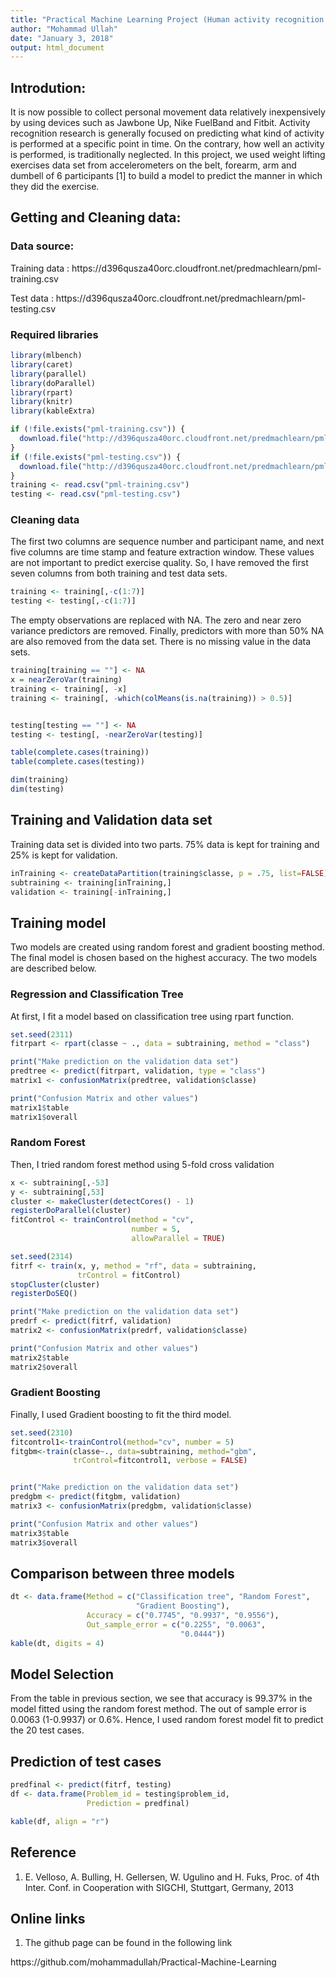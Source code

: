 ```yaml
---
title: "Practical Machine Learning Project (Human activity recognition of weight lifting exercises)"
author: "Mohammad Ullah"
date: "January 3, 2018"
output: html_document
---
```


## Introdution:

It is now possible to collect personal movement data relatively inexpensively by using devices such as Jawbone Up, Nike FuelBand and Fitbit. Activity recognition research is generally focused on predicting what kind of activity is performed at a specific point in time. On the contrary, how well an activity is performed, is traditionally neglected. In this project, we used weight lifting exercises data set from accelerometers on the belt, forearm, arm and dumbell of 6 participants [1] to build a model to predict the manner in which they did the exercise. 

## Getting and Cleaning data:

### Data source:

Training data : https://d396qusza40orc.cloudfront.net/predmachlearn/pml-training.csv

Test data : https://d396qusza40orc.cloudfront.net/predmachlearn/pml-testing.csv 

### Required libraries

```r
library(mlbench)
library(caret)
library(parallel)
library(doParallel)
library(rpart)
library(knitr)
library(kableExtra)
```

```r

if (!file.exists("pml-training.csv")) {  
  download.file("http://d396qusza40orc.cloudfront.net/predmachlearn/pml-training.csv", destfile = "pml-training.csv")
}
if (!file.exists("pml-testing.csv")) {
  download.file("http://d396qusza40orc.cloudfront.net/predmachlearn/pml-testing.csv", destfile ="pml-testing.csv")
}
training <- read.csv("pml-training.csv")
testing <- read.csv("pml-testing.csv")
```

### Cleaning data

The first two columns are sequence number and participant name, and next five columns are time stamp and feature extraction window. These values are not important to predict exercise quality. So, I have removed the first seven columns from both training and test data sets. 

```r
training <- training[,-c(1:7)]
testing <- testing[,-c(1:7)]
```

The empty observations are replaced with NA. The zero and near zero variance predictors are removed. Finally, predictors with more than 50% NA are also removed from the data set. There is no missing value in the data sets.

```r
training[training == ""] <- NA
x = nearZeroVar(training)
training <- training[, -x]
training <- training[, -which(colMeans(is.na(training)) > 0.5)]


testing[testing == ""] <- NA
testing <- testing[, -nearZeroVar(testing)]

table(complete.cases(training))
table(complete.cases(testing))

dim(training)
dim(testing)
```

## Training and Validation data set

Training data set is divided into two parts. 75% data is kept for training and 25% is kept for validation.

```r
inTraining <- createDataPartition(training$classe, p = .75, list=FALSE)
subtraining <- training[inTraining,]
validation <- training[-inTraining,]
```

## Training model

Two models are created using random forest and gradient boosting method. The final model is chosen based on the highest accuracy. The two models are described below. 

### Regression and Classification Tree

At first, I fit a model based on classification tree using rpart function. 

```r
set.seed(2311)
fitrpart <- rpart(classe ~ ., data = subtraining, method = "class")

print("Make prediction on the validation data set")
predtree <- predict(fitrpart, validation, type = "class")
matrix1 <- confusionMatrix(predtree, validation$classe)

print("Confusion Matrix and other values")
matrix1$table
matrix1$overall
```

### Random Forest

Then, I tried random forest method using 5-fold cross validation 

```r
x <- subtraining[,-53]
y <- subtraining[,53]
cluster <- makeCluster(detectCores() - 1)
registerDoParallel(cluster)
fitControl <- trainControl(method = "cv",
                           number = 5,
                           allowParallel = TRUE)

set.seed(2314)
fitrf <- train(x, y, method = "rf", data = subtraining, 
               trControl = fitControl)
stopCluster(cluster)
registerDoSEQ()

print("Make prediction on the validation data set")
predrf <- predict(fitrf, validation)
matrix2 <- confusionMatrix(predrf, validation$classe)

print("Confusion Matrix and other values")
matrix2$table
matrix2$overall
```

### Gradient Boosting

Finally, I used Gradient boosting to fit the third model. 

```r
set.seed(2310)
fitcontrol1<-trainControl(method="cv", number = 5)
fitgbm<-train(classe~., data=subtraining, method="gbm", 
              trControl=fitcontrol1, verbose = FALSE)


print("Make prediction on the validation data set")
predgbm <- predict(fitgbm, validation)
matrix3 <- confusionMatrix(predgbm, validation$classe)

print("Confusion Matrix and other values")
matrix3$table
matrix3$overall


```

## Comparison between three models


```r

dt <- data.frame(Method = c("Classification tree", "Random Forest",
                            "Gradient Boosting"), 
                 Accuracy = c("0.7745", "0.9937", "0.9556"),
                 Out_sample_error = c("0.2255", "0.0063",
                                      "0.0444"))
kable(dt, digits = 4)

```

## Model Selection

From the table in previous section, we see that accuracy is 99.37% in the model fitted using the random forest method. The out of sample error is 0.0063 (1-0.9937) or 0.6%. Hence, I used random forest model fit to predict the 20 test cases.

## Prediction of test cases

```r

predfinal <- predict(fitrf, testing)
df <- data.frame(Problem_id = testing$problem_id, 
                 Prediction = predfinal)

kable(df, align = "r")
```

## Reference

1. E. Velloso, A. Bulling, H. Gellersen, W. Ugulino and H. Fuks, Proc. of 4th Inter. Conf. in Cooperation with SIGCHI, Stuttgart, Germany, 2013

## Online links

1. The github page can be found in the following link

  https://github.com/mohammadullah/Practical-Machine-Learning
